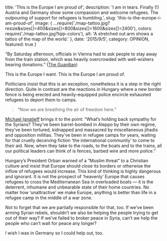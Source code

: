 
  title: 'This is the Europe I am proud of',
  description:
    'I am in tears. Finally (!) Austria and Germany show some compassion and welcome refugees. The outpouring of support for refugees is humbling.',
  slug: 'this-is-the-europe-i-am-proud-of',
  image: {
    ...require('./map-tattoo.jpg?resize&sizes[]=400&sizes[]=800&sizes[]=1600&sizes[]=2400'),
    colors: require('./map-tattoo.jpg?lqip-colors'),
    alt: 'A stretched out arm shows a tattoo of the map of the world.'
  },
  date: '2015/9/5',
  category: OPINION,
  featured: true
}


“By Saturday afternoon, officials in Vienna had to ask people to stay away from the train station, which was heavily overcrowded with well-wishers bearing donations.” ([The Guardian](https://www.theguardian.com/world/2015/sep/05/refugee-crisis-warm-welcome-for-people-bussed-from-budapest))

This is the Europe I want. This is the Europe I am proud of.

Politicians insist that this is an exception, nonetheless it is a step in the right direction. Quite in contrast are the reactions in Hungary where a new border fence is being erected and heavily-equipped police encircle exhausted refugees to deport them to camps.

<Blockquote cite="Wahid, a Syrian refugee" align={Blockquote.RIGHT}>
  “Now we are breathing the air of freedom here.”
</Blockquote>

[Michael Ignatieff](http://www.nytimes.com/2015/09/06/opinion/sunday/the-refugee-crisis-isnt-a-european-problem.html) brings it to the point: “What’s holding back sympathy for the Syrians? They’ve been barrel-bombed in Aleppo by their own regime, they’ve been tortured, kidnapped and massacred by miscellaneous jihadis and opposition militias. They’ve been in refugee camps for years, waiting for that cruelly deceiving fiction ‘the international community’ to come to their aid. Now, when they take to the roads, to the boats and to the trains, all our political leaders can think of is fences, barbed wire and more police.”

Hungary’s President Orban warned of a “Muslim threat” to a Christian culture and insist that Europe should close its borders or otherwise the inflow of refugees would increase. This kind of thinking is highly dangerous and ignorant. It is not the prospect of ‘heavenly’ Europe that causes refugees to cross the Mediterranean Sea in overloaded boats — it is the deterrent, inhumane and unbearable state of their home countries. No matter how ‘unattractive’ we make Europe, anything is better than life in a refugee camp in the middle of a war zone.

Not to forget that we are partially responsible for that, too. If we’ve been arming Syrian rebels, shouldn’t we also be helping the people trying to get out of their way? If we’ve failed to broker peace in Syria, can’t we help the people who can’t wait for peace any longer?

I wish I was in Germany so I could help out, too.
